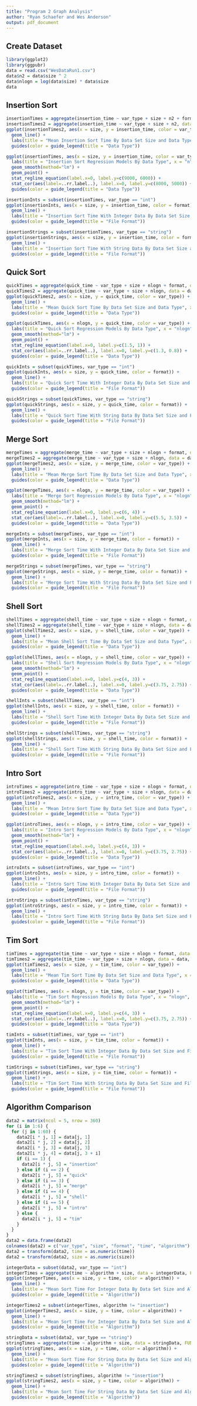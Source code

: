 ```yaml
---
title: "Program 2 Graph Analysis"
author: "Ryan Schaefer and Wes Anderson"
output: pdf_document
---
```


## Create Dataset
```r
library(ggplot2)
library(ggpubr)
data = read.csv("WesDataRun1.csv")
data$n2 = data$size ^ 2
data$nlogn = log(data$size) * data$size
data
```


## Insertion Sort
```r
insertionTimes = aggregate(insertion_time ~ var_type + size + n2 + format, data = data, FUN = mean)
insertionTimes2 = aggregate(insertion_time ~ var_type + size + n2, data = data, FUN = mean)
ggplot(insertionTimes2, aes(x = size, y = insertion_time, color = var_type)) +
  geom_line() +
  labs(title = "Mean Insertion Sort Time By Data Set Size and Data Type", x = "n", y = "Insertion Sort Time") +
  guides(color = guide_legend(title = "Data Type"))
```

```r
ggplot(insertionTimes, aes(x = size, y = insertion_time, color = var_type)) +
  labs(title = "Insertion Sort Regression Models By Data Type", x = "n^2", y = "Insertion Sort Time") +
  geom_smooth(method="lm") +
  geom_point() +
  stat_regline_equation(label.x=0, label.y=c(9000, 6000)) +
  stat_cor(aes(label=..rr.label..), label.x=0, label.y=c(8000, 5000)) +
  guides(color = guide_legend(title = "Data Type"))
```

```r
insertionInts = subset(insertionTimes, var_type == "int")
ggplot(insertionInts, aes(x = size, y = insertion_time, color = format)) +
  geom_line() +
  labs(title = "Insertion Sort Time With Integer Data By Data Set Size and File Format", x = "n", y = "Insertion Sort Time") +
  guides(color = guide_legend(title = "File Format"))
```

```r
insertionStrings = subset(insertionTimes, var_type == "string")
ggplot(insertionStrings, aes(x = size, y = insertion_time, color = format)) +
  geom_line() +
  labs(title = "Insertion Sort Time With String Data By Data Set Size and File Format", x = "n", y = "Insertion Sort Time") +
  guides(color = guide_legend(title = "File Format"))
```


## Quick Sort
```r
quickTimes = aggregate(quick_time ~ var_type + size + nlogn + format, data = data, FUN = mean)
quickTimes2 = aggregate(quick_time ~ var_type + size + nlogn, data = data, FUN = mean)
ggplot(quickTimes2, aes(x = size, y = quick_time, color = var_type)) + 
  geom_line() + 
  labs(title = "Mean Quick Sort Time By Data Set Size and Data Type", x = "n", y = "Quick Sort Time") + 
  guides(color = guide_legend(title = "Data Type"))
```

```r
ggplot(quickTimes, aes(x = nlogn, y = quick_time, color = var_type)) +
  labs(title = "Quick Sort Regression Models By Data Type", x = "nlogn", y = "Insertion Sort Time") +
  geom_smooth(method="lm") +
  geom_point() +
  stat_regline_equation(label.x=0, label.y=c(1.5, 1)) +
  stat_cor(aes(label=..rr.label..), label.x=0, label.y=c(1.3, 0.8)) +
  guides(color = guide_legend(title = "Data Type"))
```

```r
quickInts = subset(quickTimes, var_type == "int")
ggplot(quickInts, aes(x = size, y = quick_time, color = format)) + 
  geom_line() + 
  labs(title = "Quick Sort Time With Integer Data By Data Set Size and File Format", x = "n", y = "Quick Sort Time") + 
  guides(color = guide_legend(title = "File Format"))
```

```r
quickStrings = subset(quickTimes, var_type == "string")
ggplot(quickStrings, aes(x = size, y = quick_time, color = format)) + 
  geom_line() + 
  labs(title = "Quick Sort Time With String Data By Data Set Size and File Format", x = "n", y = "Quick Sort Time") + 
  guides(color = guide_legend(title = "File Format"))
```


## Merge Sort
```r
mergeTimes = aggregate(merge_time ~ var_type + size + nlogn + format, data = data, FUN = mean)
mergeTimes2 = aggregate(merge_time ~ var_type + size + nlogn, data = data, FUN = mean)
ggplot(mergeTimes2, aes(x = size, y = merge_time, color = var_type)) + 
  geom_line() + 
  labs(title = "Mean Merge Sort Time By Data Set Size and Data Type", x = "n", y = "Merge Sort Time") + 
  guides(color = guide_legend(title = "Data Type"))
```

```r
ggplot(mergeTimes, aes(x = nlogn, y = merge_time, color = var_type)) +
  labs(title = "Merge Sort Regression Models By Data Type", x = "nlogn", y = "Merge Sort Time") +
  geom_smooth(method="lm") +
  geom_point() +
  stat_regline_equation(label.x=0, label.y=c(6, 4)) +
  stat_cor(aes(label=..rr.label..), label.x=0, label.y=c(5.5, 3.5)) +
  guides(color = guide_legend(title = "Data Type"))
```

```r
mergeInts = subset(mergeTimes, var_type == "int")
ggplot(mergeInts, aes(x = size, y = merge_time, color = format)) + 
  geom_line() + 
  labs(title = "Merge Sort Time With Integer Data By Data Set Size and File Format", x = "n", y = "Merge Sort Time") + 
  guides(color = guide_legend(title = "File Format"))
```

```r
mergeStrings = subset(mergeTimes, var_type == "string")
ggplot(mergeStrings, aes(x = size, y = merge_time, color = format)) + 
  geom_line() + 
  labs(title = "Merge Sort Time With String Data By Data Set Size and File Format", x = "n", y = "Merge Sort Time") + 
  guides(color = guide_legend(title = "File Format"))
```


## Shell Sort
```r
shellTimes = aggregate(shell_time ~ var_type + size + nlogn + format, data = data, FUN = mean)
shellTimes2 = aggregate(shell_time ~ var_type + size + nlogn, data = data, FUN = mean)
ggplot(shellTimes2, aes(x = size, y = shell_time, color = var_type)) + 
  geom_line() + 
  labs(title = "Mean Shell Sort Time By Data Set Size and Data Type", x = "n", y = "Shell Sort Time") + 
  guides(color = guide_legend(title = "Data Type"))
```

```r
ggplot(shellTimes, aes(x = nlogn, y = shell_time, color = var_type)) +
  labs(title = "Shell Sort Regression Models By Data Type", x = "nlogn", y = "Shell Sort Time") +
  geom_smooth(method="lm") +
  geom_point() +
  stat_regline_equation(label.x=0, label.y=c(4, 3)) +
  stat_cor(aes(label=..rr.label..), label.x=0, label.y=c(3.75, 2.75)) +
  guides(color = guide_legend(title = "Data Type"))
```

```r
shellInts = subset(shellTimes, var_type == "int")
ggplot(shellInts, aes(x = size, y = shell_time, color = format)) + 
  geom_line() + 
  labs(title = "Shell Sort Time With Integer Data By Data Set Size and File Format", x = "n", y = "Shell Sort Time") + 
  guides(color = guide_legend(title = "File Format"))
```

```r
shellStrings = subset(shellTimes, var_type == "string")
ggplot(shellStrings, aes(x = size, y = shell_time, color = format)) + 
  geom_line() + 
  labs(title = "Shell Sort Time With String Data By Data Set Size and File Format", x = "n", y = "Shell Sort Time") + 
  guides(color = guide_legend(title = "File Format"))
```


## Intro Sort
```r
introTimes = aggregate(intro_time ~ var_type + size + nlogn + format, data = data, FUN = mean)
introTimes2 = aggregate(intro_time ~ var_type + size + nlogn, data = data, FUN = mean)
ggplot(introTimes2, aes(x = size, y = intro_time, color = var_type)) + 
  geom_line() + 
  labs(title = "Mean Intro Sort Time By Data Set Size and Data Type", x = "n", y = "Intro Sort Time") + 
  guides(color = guide_legend(title = "Data Type"))
```

```r
ggplot(introTimes, aes(x = nlogn, y = intro_time, color = var_type)) +
  labs(title = "Intro Sort Regression Models By Data Type", x = "nlogn", y = "Intro Sort Time") +
  geom_smooth(method="lm") +
  geom_point() +
  stat_regline_equation(label.x=0, label.y=c(4, 3)) +
  stat_cor(aes(label=..rr.label..), label.x=0, label.y=c(3.75, 2.75)) +
  guides(color = guide_legend(title = "Data Type"))
```

```r
introInts = subset(introTimes, var_type == "int")
ggplot(introInts, aes(x = size, y = intro_time, color = format)) + 
  geom_line() + 
  labs(title = "Intro Sort Time With Integer Data By Data Set Size and File Format", x = "n", y = "Intro Sort Time") + 
  guides(color = guide_legend(title = "File Format"))
```

```r
introStrings = subset(introTimes, var_type == "string")
ggplot(introStrings, aes(x = size, y = intro_time, color = format)) + 
  geom_line() + 
  labs(title = "Intro Sort Time With String Data By Data Set Size and File Format", x = "n", y = "Intro Sort Time") + 
  guides(color = guide_legend(title = "File Format"))
```


## Tim Sort
```r
timTimes = aggregate(tim_time ~ var_type + size + nlogn + format, data = data, FUN = mean)
timTimes2 = aggregate(tim_time ~ var_type + size + nlogn, data = data, FUN = mean)
ggplot(timTimes2, aes(x = size, y = tim_time, color = var_type)) + 
  geom_line() + 
  labs(title = "Mean Tim Sort Time By Data Set Size and Data Type", x = "n", y = "Tim Sort Time") + 
  guides(color = guide_legend(title = "Data Type"))
```

```r
ggplot(timTimes, aes(x = nlogn, y = tim_time, color = var_type)) +
  labs(title = "Tim Sort Regression Models By Data Type", x = "nlogn", y = "Tim Sort Time") +
  geom_smooth(method="lm") +
  geom_point() +
  stat_regline_equation(label.x=0, label.y=c(4, 3)) +
  stat_cor(aes(label=..rr.label..), label.x=0, label.y=c(3.75, 2.75)) +
  guides(color = guide_legend(title = "Data Type"))
```

```r
timInts = subset(timTimes, var_type == "int")
ggplot(timInts, aes(x = size, y = tim_time, color = format)) + 
  geom_line() + 
  labs(title = "Tim Sort Time With Integer Data By Data Set Size and File Format", x = "n", y = "Tim Sort Time") + 
  guides(color = guide_legend(title = "File Format"))
```

```r
timStrings = subset(timTimes, var_type == "string")
ggplot(timStrings, aes(x = size, y = tim_time, color = format)) + 
  geom_line() + 
  labs(title = "Tim Sort Time With String Data By Data Set Size and File Format", x = "n", y = "Tim Sort Time") + 
  guides(color = guide_legend(title = "File Format"))
```

## Algorithm Comparison
```r
data2 = matrix(ncol = 5, nrow = 360)
for (i in 1:6) {
  for (j in 1:60) {
    data2[i * j, 1] = data[j, 1]
    data2[i * j, 2] = data[j, 2]
    data2[i * j, 3] = data[j, 3]
    data2[i * j, 4] = data[j, 3 + i]
    if (i == 1) {
      data2[i * j, 5] = "insertion"
    } else if (i == 2) {
      data2[i * j, 5] = "quick"
    } else if (i == 3) {
      data2[i * j, 5] = "merge"
    } else if (i == 4) {
      data2[i * j, 5] = "shell"
    } else if (i == 5) {
      data2[i * j, 5] = "intro"
    } else {
      data2[i * j, 5] = "tim"
    }
  }
}
data2 = data.frame(data2)
colnames(data2) = c("var_type", "size", "format", "time", "algorithm")
data2 = transform(data2, time = as.numeric(time))
data2 = transform(data2, size = as.numeric(size))
```

```r
integerData = subset(data2, var_type == "int")
integerTimes = aggregate(time ~ algorithm + size, data = integerData, FUN = mean)
ggplot(integerTimes, aes(x = size, y = time, color = algorithm)) + 
  geom_line() + 
  labs(title = "Mean Sort Time For Integer Data By Data Set Size and Algorithm", x = "n", y = "Sorting Time") + 
  guides(color = guide_legend(title = "Algorithm"))
```

```r
integerTimes2 = subset(integerTimes, algorithm != "insertion")
ggplot(integerTimes2, aes(x = size, y = time, color = algorithm)) + 
  geom_line() + 
  labs(title = "Mean Sort Time For Integer Data By Data Set Size and Algorithm", x = "n", y = "Sorting Time") + 
  guides(color = guide_legend(title = "Algorithm"))
```

```r
stringData = subset(data2, var_type == "string")
stringTimes = aggregate(time ~ algorithm + size, data = stringData, FUN = mean)
ggplot(stringTimes, aes(x = size, y = time, color = algorithm)) + 
  geom_line() + 
  labs(title = "Mean Sort Time For String Data By Data Set Size and Algorithm", x = "n", y = "Sorting Time") + 
  guides(color = guide_legend(title = "Algorithm"))
```

```r
stringTimes2 = subset(stringTimes, algorithm != "insertion")
ggplot(stringTimes2, aes(x = size, y = time, color = algorithm)) + 
  geom_line() + 
  labs(title = "Mean Sort Time For String Data By Data Set Size and Algorithm", x = "n", y = "Sorting Time") + 
  guides(color = guide_legend(title = "Algorithm"))
```
